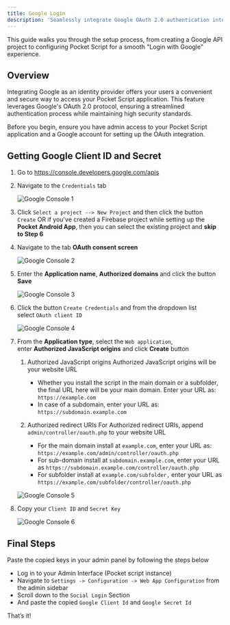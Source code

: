 ```yaml
---
title: Google Login
description: 'Seamlessly integrate Google OAuth 2.0 authentication into your Pocket Script application, allowing users to log in with their Google accounts'
---
```


This guide walks you through the setup process, from creating a Google API project to configuring Pocket Script for a smooth "Login with Google" experience.

## Overview

Integrating Google as an identity provider offers your users a convenient and secure way to access your Pocket Script application. This feature leverages Google's OAuth 2.0 protocol, ensuring a streamlined authentication process while maintaining high security standards.

<Note>
Before you begin, ensure you have admin access to your Pocket Script application and a Google account for setting up the OAuth integration.
</Note>

## Getting Google Client ID and Secret

  1. Go to  https://console.developers.google.com/apis
  2. Navigate to the `Credentials` tab

      ![Google Console 1](/images/web/google/google_console_1.png)

  3. Click `Select a project --> New Project` and then click the button `Create` OR if you've created a Firebase project while setting up the **Pocket Android App**, then you can select the existing project and **skip to Step 6**

  4. Navigate to the tab **OAuth consent screen**

      ![Google Console 2](/images/web/google/google_console_2.png)

  5. Enter the **Application name**, **Authorized domains** and click the button **Save**

      ![Google Console 3](/images/web/google/google_console_3.png)

  6. Click the button `Create Credentials` and from the dropdown list select `OAuth client ID`

      ![Google Console 4](/images/web/google/google_console_4.png)

  7. From the **Application type**, select the `Web application`, enter **Authorized JavaScript origins** and click **Create** button
      1. Authorized JavaScript origins
          <Warning>Authorized JavaScript origins will be your website URL</Warning>
          - Whether you install the script in the main domain or a subfolder, the final URL here will be your main domain. Enter your URL as: `https://example.com`
          - In case of a subdomain, enter your URL as: `https://subdomain.example.com`

      2. Authorized redirect URIs
          <Warning>For Authorized redirect URIs, append `admin/controller/oauth.php` to your website URL</Warning>
          - For the main domain install at `example.com`, enter your URL as: ```https://example.com/admin/controller/oauth.php```
          - For sub-domain install at `subdomain.example.com`, enter your URL as ```https://subdomain.example.com/controller/oauth.php```
          - For subfolder install at `example.com/subfolder,` enter your URL as  ```https://example.com/subfolder/controller/oauth.php```

      ![Google Console 5](/images/web/google/google_console_5.png)

  8. Copy your `Client ID` and `Secret Key`

      ![Google Console 6](/images/web/google/google_console_6.png)

## Final Steps

Paste the copied keys in your admin panel by following the steps below

  - Log in to your Admin Interface (Pocket script instance)
  - Navigate to `Settings -> Configuration -> Web App Configuration` from the admin sidebar
  - Scroll down to the `Social Login` Section
  - And paste the copied `Google Client Id` and `Google Secret Id`

​That’s it!
